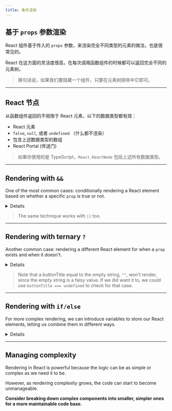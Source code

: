 ```yaml
---
title: 条件渲染
---
```



## 基于 `props` 参数渲染

React 组件基于传入的 `props` 参数，来渲染完全不同类型的元素的做法，也是很常见的。

React 在这方面的灵活度很高，在每次调用函数组件的时候都可以返回完全不同的元素树。

> 换句话说，如果我们要隐藏一个组件，只要在元素树排除中它即可。

---

## React 节点

从函数组件返回的不局限于 React 元素，以下的数据类型都有效：

- React 元素
- `false`, `null`, 或者 `undefined` （什么都不渲染）
- 包含上述数据类型的数组
- React Portal (传送门)

> 如果你使用的是 TypeScript，`React.ReactNode` 包括上述所有数据类型。

---

## Rendering with `&&`

One of the most common cases: conditionally rendering a React element based on whether a specific `prop` is true or not. <Details>In this example, we'll render a Card component that takes a `title` prop and optionally a `showButton` prop. We only want to render a `Button` for the subtitle if it exists.</Details>

> The same technique works with `||` too.

<Example code={shortCircuitAnd} />

---

## Rendering with ternary `?`

Another common case: rendering a different React element for when a `prop` exists and when it doesn't. <Details>We can accomplish this with the ternary operator.</Details>

> Note that a buttonTitle equal to the empty string, `""`, won't render, since the empty string is a falsy value. If we did want it to, we could use `buttonTitle === undefined` to check for that case.

<Example code={ternaryEvaluation} />

---

## Rendering with `if/else`

For more complex rendering, we can introduce variables to store our React elements, letting us combine them in different ways.<Details> Let's take a look at an example where the rendering is substantially different based on whether or not the `loading` and `error` props exist.</Details>

<Example code={complexRendering} />

---

## Managing complexity

Rendering in React is powerful because the logic can be as simple or complex as we need it to be.

However, as rendering complexity grows, the code can start to become unmanageable.

**Consider breaking down complex components into smaller, simpler ones for a more maintainable code base.**
